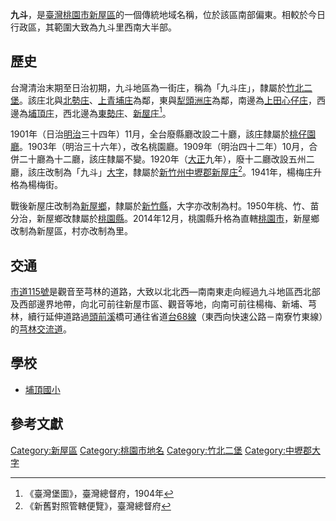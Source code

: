 {{noteTA　
|1 = zh-cn:庄; zh-hk:庄; zh-tw:庄;
}}
'''九斗'''，是[[臺灣|臺灣]][[桃園市|桃園市]][[新屋區|新屋區]]的一個傳統地域名稱，位於該區南部偏東。相較於今日行政區，其範圍大致為九斗里西南大半部。

==歷史==
台灣清治末期至日治初期，九斗地區為一街庄，稱為「九斗庄」，隸屬於[[竹北二堡|竹北二堡]]。該庄北與[[北勢_(桃園市新屋區)|北勢庄]]、[[上青埔庄|上青埔庄]]為鄰，東與[[犁頭洲庄|犁頭洲庄]]為鄰，南邊為[[上田心仔庄|上田心仔庄]]，西邊為[[埔頂_(桃園市新屋區)|埔頂庄]]，西北邊為[[東勢_(桃園市新屋區)|東勢庄]]、[[新屋_(大字)|新屋庄]]<ref>《臺灣堡圖》，臺灣總督府，1904年</ref>。

1901年（日治[[明治|明治]]三十四年）11月，全台廢縣廳改設二十廳，該庄隸屬於[[桃仔園廳|桃仔園廳]]。1903年（明治三十六年），改名桃園廳。1909年（明治四十二年）10月，合併二十廳為十二廳，該庄隸屬不變。1920年（[[大正|大正]]九年），廢十二廳改設五州二廳，該庄改制為「九斗」[[大字|大字]]，隸屬於[[新竹州|新竹州]][[中壢郡|中壢郡]][[新屋庄|新屋庄]]<ref>《新舊對照管轄便覽》，臺灣總督府</ref>。1941年，楊梅庄升格為楊梅街。

戰後新屋庄改制為[[新屋鄉|新屋鄉]]，隸屬於[[新竹縣|新竹縣]]，大字亦改制為村。1950年桃、竹、苗分治，新屋鄉改隸屬於[[桃園縣|桃園縣]]。2014年12月，桃園縣升格為直轄[[桃園市|桃園市]]，新屋鄉改制為新屋區，村亦改制為里。

==交通==
[[市道115號|市道115號]]是觀音至芎林的道路，大致以北北西—南南東走向經過九斗地區西北部及西部邊界地帶，向北可前往新屋市區、觀音等地，向南可前往楊梅、新埔、芎林，續行延伸道路過[[頭前溪|頭前溪]]橋可通往省道[[台68線|台68線]]（東西向快速公路－南寮竹東線）的[[芎林交流道|芎林交流道]]。

==學校==
*[[埔頂國小|埔頂國小]]

==參考文獻==
{{reflist}}

{{中壢郡}}

[[Category:新屋區|Category:新屋區]]
[[Category:桃園市地名|Category:桃園市地名]]
[[Category:竹北二堡|Category:竹北二堡]]
[[Category:中壢郡大字|Category:中壢郡大字]]